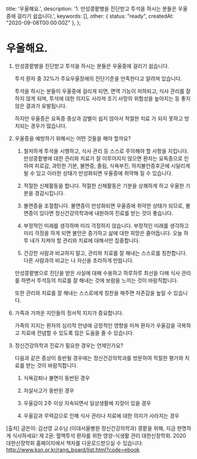   title: '우울해요.',
  description: '1. 만성콩팥병을 진단받고 투석을 하시는 분들은 우울증에 걸리기 쉽습니다.',
  keywords: [],
  other: { status: "ready", createdAt: "2020-09-08T00:00:00Z" },
};

# 우울해요.

1. 만성콩팥병을 진단받고 투석을 하시는 분들은 우울증에 걸리기 쉽습니다.

   투석 환자 중 32%가 주요우울장애의 진단기준을 만족한다고 알려져 있습니다. 

   투석을 하시는 분들이 우울증에 걸리게 되면, 면역 기능이 저하되고, 식사 관리를 잘 하지 않게 되며, 투석에 대한 의지도 사라져 조기 사망의 위험성을 높아지는 등 좋지 않은 결과가 유발됩니다.  

   하지만 우울증은 요독증 증상과 감별이 쉽지 않아서 적절한 치료 가 되지 못하고 방치되는 경우가 많습니다.



2. 우울증을 예방하기 위해서는 어떤 것들을 해야 할까요?

   1) 철저하게 투석을 시행하고, 식사 관리 등 스스로 주의해야 할 사항을 지킵니다.
     만성콩팥병에 대한 관리와 치료가 잘 이루어지지 않으면 환자는 요독증으로 인하여 피로감, 과민한 기분, 불면증, 졸림, 식욕부진, 하지불안증후군에 시달리게 될 수 있고 이러한 상태가 만성화되면 우울증에 취약해 질 수 있습니다.

   2) 적절한 신체활동을 합니다.
     적절한 신체활동은 기분을 상쾌하게 하고 우울한 기분을 경감시킵니다.

   3) 불면증을 조절합니다.
     불면증이 만성화되면 우울증에 취약한 상태가 되므로, 불면증이 있다면 정신건강의학과에 내원하여 진료를 받는 것이 좋습니다.

   4) 부정적인 미래를 생각하며 미리 걱정하지 않습니다.
     부정적인 미래를 생각하고 미리 걱정을 하게 되면 불안은 증가하고 삶에 대한 희망은 줄어듭니다. 오늘 하루 내가 지켜야 할 관리와 치료에 대해서만 집중합니다.

   5) 건강한 사람과 비교하지 말고, 관리와 치료를 잘 해내는 스스로를 칭찬합니다.
     다른 사람과의 비교는 나 자신을 초라하게 만듭니다. 

     만성콩팥병으로 진단을 받은 사실에 대해 수용하고 하루하루 최선을 다해 식사 관리를 하면서 투석등의 치료를 잘 해내는 것에 보람을 느끼는 것이 바람직합니다. 

     또한 관리와 치료를 잘 해내는 스스로에게 칭찬을 해주면 자존감을 높일 수 있습니다.

  6) 가족과 가까운 지인들의 정서적 지지가 중요합니다.

     가족의 지지는 환자의 심리적 안녕에 긍정적인 영향을 미쳐 환자가 우울감을 극복하고 치료에 전념할 수 있도록 많은 도움을 줄 수 있습니다.



3. 정신건강의학과 진료가 필요한 경우는 언제인가요?

     다음과 같은 증상이 동반될 경우에는 정신건강의학과를 방문하여 적절한 평가와 치료를 받는 것이 바람직합니다. 

   1) 식욕감퇴나 불면이 동반된 경우
   2) 자살사고가 동반된 경우
   3) 우울감이 2주 이상 지속되면서 일상생활에 지장이 있을 경우

   4) 우울감과 무력감으로 인해 식사 관리나 치료에 대한 의지가 사라지는 경우




[출처] 글쓴이: 김선영 교수님 (이대서울병원 정신건강의학과)
              콩팥을 위해, 지금 현명하게 식사하세요! 
              제 2권: 혈액투석 환자를 위한 영양-식생활 관리
              대한신장학회. 2020
              대한신장학회 홈페이지에서 책자를 다운로드받으실 수 있습니다: http://www.ksn.or.kr/rang_board/list.html?code=ebook
